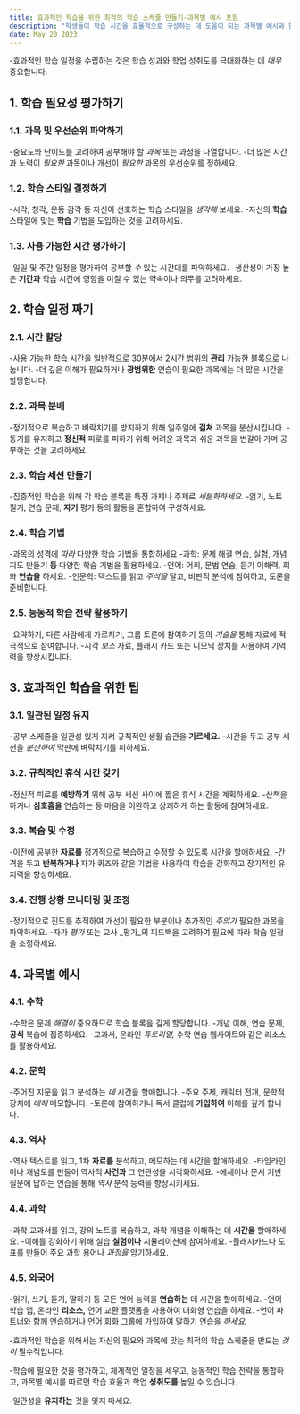```yaml
---
title: 효과적인 학습을 위한 최적의 학습 스케줄 만들기-과목별 예시 포함
description: "학생들이 학습 시간을 효율적으로 구성하는 데 도움이 되는 과목별 예시와 함께 최적의 학습 스케줄을 만들기 위한 종합적인 가이드를 제공합니다."
date: May 20 2023
---
```



-효과적인 학습 일정을 수립하는 것은 학습 성과와 학업 성취도를 극대화하는 데 _매우_ 중요합니다. 



## 1. 학습 필요성 평가하기
### 1.1. 과목 및 우선순위 파악하기

-중요도와 난이도를 고려하여 공부해야 할 _과목_ 또는 과정을 나열합니다.
-더 많은 시간과 노력이 _필요한_ 과목이나 개선이 _필요한_ 과목의 우선순위를 정하세요.
### 1.2. 학습 스타일 결정하기

-시각, 청각, 운동 감각 등 자신이 선호하는 학습 스타일을 _생각해_ 보세요.
-자신의 **학습** 스타일에 맞는 **학습** 기법을 도입하는 것을 고려하세요.
### 1.3. 사용 가능한 시간 평가하기

-일일 및 주간 일정을 평가하여 공부할 _수_ 있는 시간대를 파악하세요.
-생산성이 가장 높은 **기간과** 학습 시간에 영향을 미칠 수 있는 약속이나 의무를 고려하세요.
## 2. 학습 일정 짜기
### 2.1. 시간 할당

-사용 가능한 학습 시간을 일반적으로 30분에서 2시간 범위의 **관리** 가능한 블록으로 나눕니다.
-더 깊은 이해가 필요하거나 **광범위한** 연습이 필요한 과목에는 더 많은 시간을 할당합니다.
### 2.2. 과목 분배

-정기적으로 복습하고 벼락치기를 방지하기 위해 일주일에 **걸쳐** 과목을 분산시킵니다.
-동기를 유지하고 **정신적** 피로를 피하기 위해 어려운 과목과 쉬운 과목을 번갈아 가며 공부하는 것을 고려하세요.
### 2.3. 학습 세션 만들기

-집중적인 학습을 위해 각 학습 블록을 특정 과제나 주제로 _세분화하세요._
-읽기, 노트 필기, 연습 문제, **자기** 평가 등의 활동을 혼합하여 구성하세요.
### 2.4. 학습 기법

-과목의 성격에 _따라_ 다양한 학습 기법을 통합하세요
-과학: 문제 해결 연습, 실험, 개념 지도 만들기 **등** 다양한 학습 기법을 활용하세요.
-언어: 어휘, 문법 연습, 듣기 이해력, 회화 **연습을** 하세요.
-인문학: 텍스트를 읽고 _주석을_ 달고, 비판적 분석에 참여하고, 토론을 준비합니다.
### 2.5. 능동적 학습 전략 활용하기

-요약하기, 다른 사람에게 가르치기, 그룹 토론에 참여하기 등의 _기술을_ 통해 자료에 적극적으로 참여합니다.
-시각 _보조_ 자료, 플래시 카드 또는 니모닉 장치를 사용하여 기억력을 향상시킵니다.
## 3. 효과적인 학습을 위한 팁
### 3.1. 일관된 일정 유지

-공부 스케줄을 일관성 있게 지켜 규칙적인 생활 습관을 **기르세요.**
-시간을 두고 공부 세션을 _분산하여_ 막판에 벼락치기를 피하세요.
### 3.2. 규칙적인 휴식 시간 갖기

-정신적 피로를 **예방하기** 위해 공부 세션 사이에 짧은 휴식 시간을 계획하세요.
-산책을 하거나 **심호흡을** 연습하는 등 마음을 이완하고 상쾌하게 하는 활동에 참여하세요.
### 3.3. 복습 및 수정

-이전에 공부한 **자료를** 정기적으로 복습하고 수정할 수 있도록 시간을 할애하세요.
-간격을 두고 **반복하거나** 자가 퀴즈와 같은 기법을 사용하여 학습을 강화하고 장기적인 유지력을 향상하세요.
### 3.4. 진행 상황 모니터링 및 조정

-정기적으로 진도를 추적하여 개선이 필요한 부분이나 추가적인 _주의가_ 필요한 과목을 파악하세요.
-자가 _평가_ 또는 교사 _평가_의 피드백을 고려하여 필요에 따라 학습 일정을 조정하세요.
## 4. 과목별 예시
### 4.1. 수학

-수학은 문제 _해결이_ 중요하므로 학습 블록을 길게 할당합니다.
-개념 이해, 연습 문제, **공식** 복습에 집중하세요.
-교과서, 온라인 _튜토리얼,_ 수학 연습 웹사이트와 같은 리소스를 활용하세요.
### 4.2. 문학

-주어진 지문을 읽고 분석하는 _데_ 시간을 할애합니다.
-주요 주제, 캐릭터 전개, 문학적 장치에 _대해_ 메모합니다.
-토론에 참여하거나 독서 클럽에 **가입하여** 이해를 깊게 합니다.
### 4.3. 역사

-역사 텍스트를 읽고, 1차 **자료를** 분석하고, 메모하는 데 시간을 할애하세요.
-타임라인이나 개념도를 만들어 역사적 **사건과** 그 연관성을 시각화하세요.
-에세이나 문서 기반 질문에 답하는 연습을 통해 _역사_ 분석 능력을 향상시키세요.
### 4.4. 과학

-과학 교과서를 읽고, 강의 노트를 복습하고, 과학 개념을 이해하는 데 **시간을** 할애하세요.
-이해를 강화하기 위해 실습 **실험이나** 시뮬레이션에 참여하세요.
-플래시카드나 도표를 만들어 주요 과학 용어나 _과정을_ 암기하세요.
### 4.5. 외국어

-읽기, 쓰기, 듣기, 말하기 등 모든 언어 능력을 **연습하는** 데 시간을 할애하세요.
-언어 학습 앱, 온라인 **리소스,** 언어 교환 플랫폼을 사용하여 대화형 연습을 하세요.
-언어 파트너와 함께 연습하거나 언어 회화 그룹에 가입하여 말하기 연습을 _하세요._



-효과적인 학습을 위해서는 자신의 필요와 과목에 맞는 최적의 학습 스케줄을 만드는 _것이_ 필수적입니다. 

-학습에 필요한 것을 평가하고, 체계적인 일정을 세우고, 능동적인 학습 전략을 통합하고, 과목별 예시를 따르면 학습 효율과 학업 **성취도를** 높일 수 있습니다. 

-일관성을 **유지하는** 것을 잊지 마세요.
